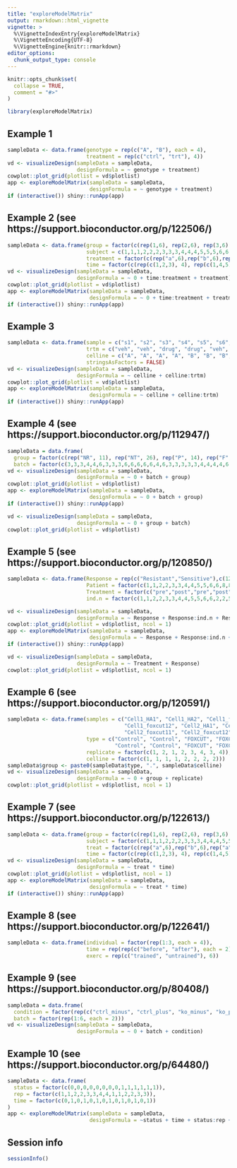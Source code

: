 ```yaml
---
title: "exploreModelMatrix"
output: rmarkdown::html_vignette
vignette: >
  %\VignetteIndexEntry{exploreModelMatrix}
  %\VignetteEncoding{UTF-8}
  %\VignetteEngine{knitr::rmarkdown}
editor_options: 
  chunk_output_type: console
---
```


```r
knitr::opts_chunk$set(
  collapse = TRUE,
  comment = "#>"
)
```

```r
library(exploreModelMatrix)
```

## Example 1

```r
sampleData <- data.frame(genotype = rep(c("A", "B"), each = 4),
                         treatment = rep(c("ctrl", "trt"), 4))
vd <- visualizeDesign(sampleData = sampleData, 
                      designFormula = ~ genotype + treatment)
cowplot::plot_grid(plotlist = vd$plotlist)
app <- exploreModelMatrix(sampleData = sampleData,
                          designFormula = ~ genotype + treatment)
if (interactive()) shiny::runApp(app)
```

## Example 2 (see https://support.bioconductor.org/p/122506/)

```r
sampleData <- data.frame(group = factor(c(rep(1,6), rep(2,6), rep(3,6), rep(4,6))),
                         subject = c(1,1,1,2,2,2,3,3,3,4,4,4,5,5,5,6,6,6,7,7,7,8,8,8),
                         treatment = factor(c(rep("a",6),rep("b",6),rep("a",6),rep("b",6))),
                         time = factor(c(rep(c(1,2,3), 4), rep(c(1,4,5), 4))))
vd <- visualizeDesign(sampleData = sampleData,
                      designFormula = ~ 0 + time:treatment + treatment)
cowplot::plot_grid(plotlist = vd$plotlist)
app <- exploreModelMatrix(sampleData = sampleData,
                          designFormula = ~ 0 + time:treatment + treatment)
if (interactive()) shiny::runApp(app)
```

## Example 3 

```r
sampleData <- data.frame(sample = c("s1", "s2", "s3", "s4", "s5", "s6", "s7", "s8"), 
                         trtm = c("veh", "veh", "drug", "drug", "veh", "veh", "drug", "drug"),
                         celline = c("A", "A", "A", "A", "B", "B", "B", "B"), 
                         stringsAsFactors = FALSE)
vd <- visualizeDesign(sampleData = sampleData,
                      designFormula = ~ celline + celline:trtm)
cowplot::plot_grid(plotlist = vd$plotlist)
app <- exploreModelMatrix(sampleData = sampleData,
                          designFormula = ~ celline + celline:trtm)
if (interactive()) shiny::runApp(app)
```

## Example 4 (see https://support.bioconductor.org/p/112947/)

```r
sampleData = data.frame(
  group = factor(c(rep("NR", 11), rep("NT", 26), rep("P", 14), rep("F", 4))),
  batch = factor(c(3,3,3,4,4,6,3,3,3,6,6,6,6,6,4,6,3,3,3,3,3,4,4,4,4,6,6,6,6,3,3,6,6,6,6,6,6,3,3,3,3,4,4,4,6,3,3,3,3,6,6,3,3,3,3)))
vd <- visualizeDesign(sampleData = sampleData,
                      designFormula = ~ 0 + batch + group)
cowplot::plot_grid(plotlist = vd$plotlist)
app <- exploreModelMatrix(sampleData = sampleData,
                          designFormula = ~ 0 + batch + group)
if (interactive()) shiny::runApp(app)

vd <- visualizeDesign(sampleData = sampleData,
                      designFormula = ~ 0 + group + batch)
cowplot::plot_grid(plotlist = vd$plotlist)
```

## Example 5 (see https://support.bioconductor.org/p/120850/)

```r
sampleData <- data.frame(Response = rep(c("Resistant","Sensitive"),c(12,18)),
                         Patient = factor(c(1,1,2,2,3,3,4,4,5,5,6,6,8,8,11,11,12,12,13,13,14,14,15,15,16,16,17,17,18,18)),
                         Treatment = factor(c("pre","post","pre","post","pre","post","pre","post","pre","post","pre","post","pre","post","pre","post","pre","post","pre","post","pre","post","pre","post","pre","post","pre","post","pre","post"), levels = c("pre", "post")), 
                         ind.n = factor(c(1,1,2,2,3,3,4,4,5,5,6,6,2,2,5,5,6,6,7,7,8,8,9,9,10,10,11,11,12,12)))

vd <- visualizeDesign(sampleData = sampleData,
                      designFormula = ~ Response + Response:ind.n + Response:Treatment)
cowplot::plot_grid(plotlist = vd$plotlist, ncol = 1)
app <- exploreModelMatrix(sampleData = sampleData,
                          designFormula = ~ Response + Response:ind.n + Response:Treatment)
if (interactive()) shiny::runApp(app)
```

```r
vd <- visualizeDesign(sampleData = sampleData,
                      designFormula = ~ Treatment + Response)
cowplot::plot_grid(plotlist = vd$plotlist, ncol = 1)
```

## Example 6 (see https://support.bioconductor.org/p/120591/)

```r
sampleData <- data.frame(samples = c("Cell1_HA1", "Cell1_HA2", "Cell1_foxcut11", 
                                     "Cell1_foxcut12", "Cell2_HA1", "Cell2_HA2", 
                                     "Cell2_foxcut11", "Cell2_foxcut12"), 
                         type = c("Control", "Control", "FOXCUT", "FOXCUT", 
                                  "Control", "Control", "FOXCUT", "FOXCUT"), 
                         replicate = factor(c(1, 2, 1, 2, 3, 4, 3, 4)), 
                         celline = factor(c(1, 1, 1, 1, 2, 2, 2, 2)))
sampleData$group <- paste0(sampleData$type, ".", sampleData$celline)
vd <- visualizeDesign(sampleData = sampleData,
                      designFormula = ~ 0 + group + replicate)
cowplot::plot_grid(plotlist = vd$plotlist, ncol = 1)
```

## Example 7 (see https://support.bioconductor.org/p/122613/)

```r
sampleData <- data.frame(group = factor(c(rep(1,6), rep(2,6), rep(3,6), rep(4,6))),
                         subject = factor(c(1,1,1,2,2,2,3,3,3,4,4,4,5,5,5,6,6,6,7,7,7,8,8,8)),
                         treat = factor(c(rep("a",6),rep("b",6),rep("a",6),rep("b",6))),
                         time = factor(c(rep(c(1,2,3), 4), rep(c(1,4,5), 4))))
vd <- visualizeDesign(sampleData = sampleData,
                      designFormula = ~ treat * time)
cowplot::plot_grid(plotlist = vd$plotlist, ncol = 1)
app <- exploreModelMatrix(sampleData = sampleData,
                          designFormula = ~ treat * time)
if (interactive()) shiny::runApp(app)
```

## Example 8 (see https://support.bioconductor.org/p/122641/)

```r
sampleData <- data.frame(individual = factor(rep(1:3, each = 4)), 
                         time = rep(rep(c("before", "after"), each = 2), 3), 
                         exerc = rep(c("trained", "untrained"), 6))
```

## Example 9 (see https://support.bioconductor.org/p/80408/)

```r
sampleData = data.frame(
  condition = factor(rep(c("ctrl_minus", "ctrl_plus", "ko_minus", "ko_plus"), 3)),
  batch = factor(rep(1:6, each = 2)))
vd <- visualizeDesign(sampleData = sampleData,
                      designFormula = ~ 0 + batch + condition)
```

## Example 10 (see https://support.bioconductor.org/p/64480/)

```r
sampleData <- data.frame(
  status = factor(c(0,0,0,0,0,0,0,0,1,1,1,1,1,1)),
  rep = factor(c(1,1,2,2,3,3,4,4,1,1,2,2,3,3)),
  time = factor(c(0,1,0,1,0,1,0,1,0,1,0,1,0,1))
)
app <- exploreModelMatrix(sampleData = sampleData, 
                          designFormula = ~status + time + status:rep + status:time)
```


## Session info

```r
sessionInfo()
```

